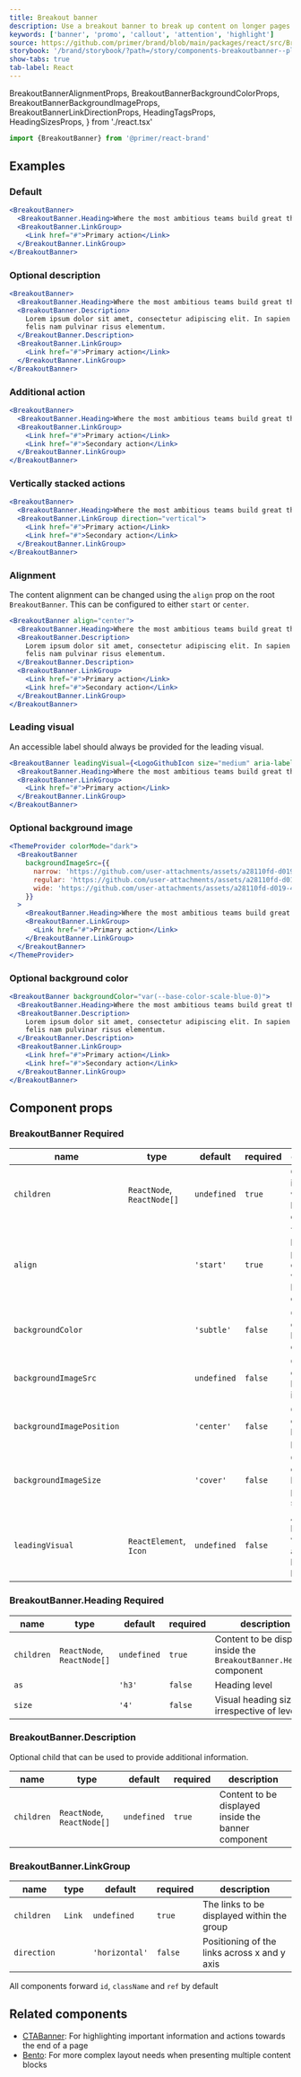```yaml
---
title: Breakout banner
description: Use a breakout banner to break up content on longer pages and highlight important information.
keywords: ['banner', 'promo', 'callout', 'attention', 'highlight']
source: https://github.com/primer/brand/blob/main/packages/react/src/BreakoutBanner/BreakoutBanner.tsx
storybook: '/brand/storybook/?path=/story/components-breakoutbanner--playground'
show-tabs: true
tab-label: React
---
```


  BreakoutBannerAlignmentProps,
  BreakoutBannerBackgroundColorProps,
  BreakoutBannerBackgroundImageProps,
  BreakoutBannerLinkDirectionProps,
  HeadingTagsProps,
  HeadingSizesProps,
} from './react.tsx'

```js
import {BreakoutBanner} from '@primer/react-brand'
```

## Examples

### Default

```jsx live
<BreakoutBanner>
  <BreakoutBanner.Heading>Where the most ambitious teams build great things</BreakoutBanner.Heading>
  <BreakoutBanner.LinkGroup>
    <Link href="#">Primary action</Link>
  </BreakoutBanner.LinkGroup>
</BreakoutBanner>
```

### Optional description

```jsx live
<BreakoutBanner>
  <BreakoutBanner.Heading>Where the most ambitious teams build great things</BreakoutBanner.Heading>
  <BreakoutBanner.Description>
    Lorem ipsum dolor sit amet, consectetur adipiscing elit. In sapien sit ullamcorper id. Aliquam luctus sed turpis
    felis nam pulvinar risus elementum.
  </BreakoutBanner.Description>
  <BreakoutBanner.LinkGroup>
    <Link href="#">Primary action</Link>
  </BreakoutBanner.LinkGroup>
</BreakoutBanner>
```

### Additional action

```jsx live
<BreakoutBanner>
  <BreakoutBanner.Heading>Where the most ambitious teams build great things</BreakoutBanner.Heading>
  <BreakoutBanner.LinkGroup>
    <Link href="#">Primary action</Link>
    <Link href="#">Secondary action</Link>
  </BreakoutBanner.LinkGroup>
</BreakoutBanner>
```

### Vertically stacked actions

```jsx live
<BreakoutBanner>
  <BreakoutBanner.Heading>Where the most ambitious teams build great things</BreakoutBanner.Heading>
  <BreakoutBanner.LinkGroup direction="vertical">
    <Link href="#">Primary action</Link>
    <Link href="#">Secondary action</Link>
  </BreakoutBanner.LinkGroup>
</BreakoutBanner>
```

### Alignment

The content alignment can be changed using the `align` prop on the root `BreakoutBanner`. This can be configured to either `start` or `center`.

```jsx live
<BreakoutBanner align="center">
  <BreakoutBanner.Heading>Where the most ambitious teams build great things</BreakoutBanner.Heading>
  <BreakoutBanner.Description>
    Lorem ipsum dolor sit amet, consectetur adipiscing elit. In sapien sit ullamcorper id. Aliquam luctus sed turpis
    felis nam pulvinar risus elementum.
  </BreakoutBanner.Description>
  <BreakoutBanner.LinkGroup>
    <Link href="#">Primary action</Link>
    <Link href="#">Secondary action</Link>
  </BreakoutBanner.LinkGroup>
</BreakoutBanner>
```

### Leading visual

<Note variant="warning">An accessible label should always be provided for the leading visual.</Note>

```jsx live
<BreakoutBanner leadingVisual={<LogoGithubIcon size="medium" aria-label="GitHub logo" />}>
  <BreakoutBanner.Heading>Where the most ambitious teams build great things</BreakoutBanner.Heading>
  <BreakoutBanner.LinkGroup>
    <Link href="#">Primary action</Link>
  </BreakoutBanner.LinkGroup>
</BreakoutBanner>
```

### Optional background image

```jsx live
<ThemeProvider colorMode="dark">
  <BreakoutBanner
    backgroundImageSrc={{
      narrow: 'https://github.com/user-attachments/assets/a28110fd-d019-41a4-8f80-b49ae8895708',
      regular: 'https://github.com/user-attachments/assets/a28110fd-d019-41a4-8f80-b49ae8895708',
      wide: 'https://github.com/user-attachments/assets/a28110fd-d019-41a4-8f80-b49ae8895708',
    }}
  >
    <BreakoutBanner.Heading>Where the most ambitious teams build great things</BreakoutBanner.Heading>
    <BreakoutBanner.LinkGroup>
      <Link href="#">Primary action</Link>
    </BreakoutBanner.LinkGroup>
  </BreakoutBanner>
</ThemeProvider>
```

### Optional background color

```jsx live
<BreakoutBanner backgroundColor="var(--base-color-scale-blue-0)">
  <BreakoutBanner.Heading>Where the most ambitious teams build great things</BreakoutBanner.Heading>
  <BreakoutBanner.Description>
    Lorem ipsum dolor sit amet, consectetur adipiscing elit. In sapien sit ullamcorper id. Aliquam luctus sed turpis
    felis nam pulvinar risus elementum.
  </BreakoutBanner.Description>
  <BreakoutBanner.LinkGroup>
    <Link href="#">Primary action</Link>
    <Link href="#">Secondary action</Link>
  </BreakoutBanner.LinkGroup>
</BreakoutBanner>
```

## Component props

### BreakoutBanner <Label>Required</Label>

| name                      | type                                   | default     | required | description                                                      |
| ------------------------- | -------------------------------------- | ----------- | -------- | ---------------------------------------------------------------- |
| `children`                | `ReactNode`, `ReactNode[]`             | `undefined` | `true`   | Content to include within the banner component                   |
| `align`                   | <BreakoutBannerAlignmentProps />       | `'start'`   | `true`   | The horizontal positioning of content wihin the banner component |
| `backgroundColor`         | <BreakoutBannerBackgroundColorProps /> | `'subtle'`  | `false`  | Optional, custom background color                                |
| `backgroundImageSrc`      | <BreakoutBannerBackgroundImageProps /> | `undefined` | `false`  | Optional, custom background image                                |
| `backgroundImagePosition` | <BreakoutBannerBackgroundImageProps /> | `'center'`  | `false`  | Optional, custom background position                             |
| `backgroundImageSize`     | <BreakoutBannerBackgroundImageProps /> | `'cover'`   | `false`  | Optional, custom background position size                        |
| `leadingVisual`           | `ReactElement`, `Icon`                 | `undefined` | `false`  | An optional leading visual that appears before the heading       |

### BreakoutBanner.Heading <Label>Required</Label>

| name       | type                       | default     | required | description                                                           |
| ---------- | -------------------------- | ----------- | -------- | --------------------------------------------------------------------- |
| `children` | `ReactNode`, `ReactNode[]` | `undefined` | `true`   | Content to be displayed inside the `BreakoutBanner.Heading` component |
| `as`       | <HeadingTagsProps />       | `'h3'`      | `false`  | Heading level                                                         |
| `size`     | <HeadingSizesProps />      | `'4'`       | `false`  | Visual heading size, irrespective of level                            |

### BreakoutBanner.Description

Optional child that can be used to provide additional information.

| name       | type                       | default     | required | description                                         |
| ---------- | -------------------------- | ----------- | -------- | --------------------------------------------------- |
| `children` | `ReactNode`, `ReactNode[]` | `undefined` | `true`   | Content to be displayed inside the banner component |

### BreakoutBanner.LinkGroup

| name        | type                                 | default        | required | description                                  |
| ----------- | ------------------------------------ | -------------- | -------- | -------------------------------------------- |
| `children`  | `Link`                               | `undefined`    | `true`   | The links to be displayed within the group   |
| `direction` | <BreakoutBannerLinkDirectionProps /> | `'horizontal'` | `false`  | Positioning of the links across x and y axis |

All components forward `id`, `className` and `ref` by default

## Related components

- [CTABanner](/components/CTABanner): For highlighting important information and actions towards the end of a page
- [Bento](/components/Bento): For more complex layout needs when presenting multiple content blocks

